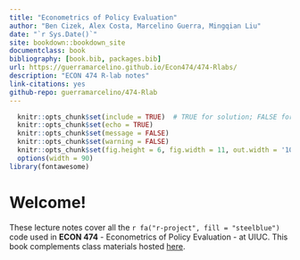 ```yaml
--- 
title: "Econometrics of Policy Evaluation"
author: "Ben Cizek, Alex Costa, Marcelino Guerra, Mingqian Liu"
date: "`r Sys.Date()`"
site: bookdown::bookdown_site
documentclass: book
bibliography: [book.bib, packages.bib]
url: https://guerramarcelino.github.io/Econ474/474-Rlabs/
description: "ECON 474 R-lab notes" 
link-citations: yes
github-repo: guerramarcelino/474-Rlab
---
```


```r
  knitr::opts_chunk$set(include = TRUE)  # TRUE for solution; FALSE for questions set
  knitr::opts_chunk$set(echo = TRUE)
  knitr::opts_chunk$set(message = FALSE)
  knitr::opts_chunk$set(warning = FALSE)
  knitr::opts_chunk$set(fig.height = 6, fig.width = 11, out.width = '100%', fig.align = "center")
  options(width = 90)
library(fontawesome)
```

# Welcome! {-}

These lecture notes cover all the `r fa("r-project", fill = "steelblue")` code used in **ECON 474** - Econometrics of Policy Evaluation - at UIUC. This book complements class materials hosted [here](https://guerramarcelino.github.io/econ474/lectures/).




